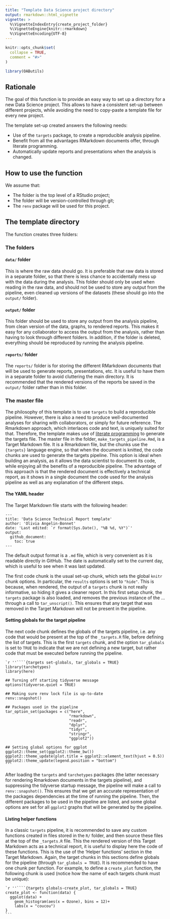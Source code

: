 ```yaml
---
title: "Template Data Science project directory"
output: rmarkdown::html_vignette
vignette: >
  %\VignetteIndexEntry{create_project_folder}
  %\VignetteEngine{knitr::rmarkdown}
  %\VignetteEncoding{UTF-8}
---
```


```r
knitr::opts_chunk$set(
  collapse = TRUE,
  comment = "#>"
)
```

```r
library(OAButils)
```

## Rationale

The goal of this function is to provide an easy way to set up a directory for a new Data Science project. This allows to have a consistent set-up between different projects, while avoiding the need to copy-paste a template file for every new project.

The template set-up created answers the following needs:

* Use of the `targets` package, to create a reproducible analysis pipeline. 
* Benefit from all the advantages RMarkdown documents offer, through literate programming.
* Automatically update reports and presentations when the analysis is changed.

## How to use the function

We assume that:

* The folder is the top level of a RStudio project;
* The folder will be version-controlled through git;
* The `renv` package will be used for this project.

## The template directory

The function creates three folders:

### The folders

#### `data/` folder

This is where the raw data should go. It is preferable that raw data is stored in a separate folder, so that there is less chance to accidentally mess up with the data during the analysis. This folder should only be used when reading in the raw data, and should not be used to store any output from the pipeline, even cleaned up versions of the datasets (these should go into the `output/` folder).

#### `output/` folder

This folder should be used to store any output from the analysis pipeline, from clean version of the data, graphs, to rendered reports. This makes it easy for any collaborator to access the output from the analysis, rather than having to look through different folders. In addition, if the folder is deleted, everything should be reproduced by running the analysis pipeline.

#### `reports/` folder

The `reports/` folder is for storing the different RMarkdown documents that will be used to generate reports, presentations, etc. It is useful to have them in a separate folder to avoid cluttering the main directory. It is recommended that the rendered versions of the reports be saved in the `output/` folder rather than in this folder. 

### The master file

The philosophy of this template is to use `targets` to build a reproducible pipeline. However, there is also a need to produce well-documented analyses for sharing with collaborators, or simply for future reference. The Rmarkdown approach, which interlaces code and text, is uniquely suited for that. Therefore, the template makes use of [literate programming](https://books.ropensci.org/targets/markdown.html#target-markdown) to generate the targets file. The master file in the folder, `make_targets_pipeline.Rmd`, is a Target Markdown file. It is a Rmarkdown file, but the chunks use the `{targets}` language engine, so that when the document is knitted, the code chunks are used to generate the targets pipeline. This option is ideal when building an analysis, as it allows the data scientist to document its code, while enjoying all the benefits of a reproducible pipeline. The advantage of this approach is that the rendered document is effectively a technical report, as it shows in a single document the code used for the analysis pipeline as well as any explanation of the different steps.

#### The YAML header

The Target Markdown file starts with the following header:

```
---
title: 'Data Science Technical Report template'
author: 'Olivia Angelin-Bonnet'
date: 'Last edited: `r format(Sys.Date(), "%B %d, %Y")`'
output: 
  github_document:
    toc: true
---
```

The default output format is a `.md` file, which is very convenient as it is readable directly in GitHub. The date is automatically set to the current day, which is useful to see when it was last updated.

The first code chunk is the usual set-up chunk, which sets the global `knitr` chunk options. In particular, the `results` options is set to `"hide"`. This is because, when rendered, the output of a `targets` chunk is not really informative, so hiding it gives a cleaner report. In this first setup chunk, the `targets` package is also loaded, and removes the previous instance of the ... through a call to `tar_unscript()`. This ensures that any target that was removed in the Target Markdown will not be present in the pipeline.

#### Setting globals for the target pipeline

The next code chunk defines the globals of the targets pipeline, i.e. any code that would be present at the top of the `_targets.R` file, before defining the list of targets. This is the first `targets` chunk, and the option `tar_globals` is set to `TRUE` to indicate that we are not defining a new target, but rather code that must be executed before running the pipeline.

````
`r ''````{targets set-globals, tar_globals = TRUE}
library(tarchetypes)
library(here)

## Turning off starting tidyverse message
options(tidyverse.quiet = TRUE)

## Making sure renv lock file is up-to-date
renv::snapshot()

## Packages used in the pipeline
tar_option_set(packages = c("here",
                            "rmarkdown",
                            "readr", 
                            "dplyr",
                            "tidyr",
                            "stringr",
                            "ggplot2"))

## Setting global options for ggplot
ggplot2::theme_set(ggplot2::theme_bw())
ggplot2::theme_update(plot.title = ggplot2::element_text(hjust = 0.5))
ggplot2::theme_update(legend.position = "bottom")
```
````

After loading the `targets` and `tarchetypes` packages (the latter necessary for rendering Rmarkdown documents in the targets pipeline), and suppressing the tidyverse startup message, the pipeline will make a call to `renv::snapshot()`. This ensures that we get an accurate representation of the packages dependencies at the time of running the pipeline. Then, the different packages to be used in the pipeline are listed, and some global options are set for all `ggplot2` graphs that will be generated by the pipeline.

#### Listing helper functions

In a classic `targets` pipeline, it is recommended to save any custom functions created in files stored in the `R/` folder, and then source these files at the top of the `_targets.R` file. This the rendered version of this Target Markdown acts as a technical report, it is useful to display here the code of these functions. This is the use of the 'Helper functions' section in the Target Markdown. Again, the target chunks in this sections define globals for the pipeline (through `tar_globals = TRUE`). It is recommended to have one chunk per function. For example, to define a `create_plot` function, the following chunk is used (notice how the name of each targets chunk must be unique):

````
`r ''````{targets globals-create_plot, tar_globals = TRUE}
create_plot <- function(data) {
  ggplot(data) +
    geom_histogram(aes(x = Ozone), bins = 12)+
    labs(x = "coucou")
}
```
````
